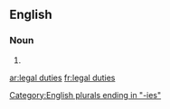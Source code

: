 ==English==

===Noun===
{{head|en|plural}}

# {{plural of|legal duty|lang=en|nocat=1}}

[[Category:English plurals ending in "-ies"]]

[[ar:legal duties]]
[[fr:legal duties]]